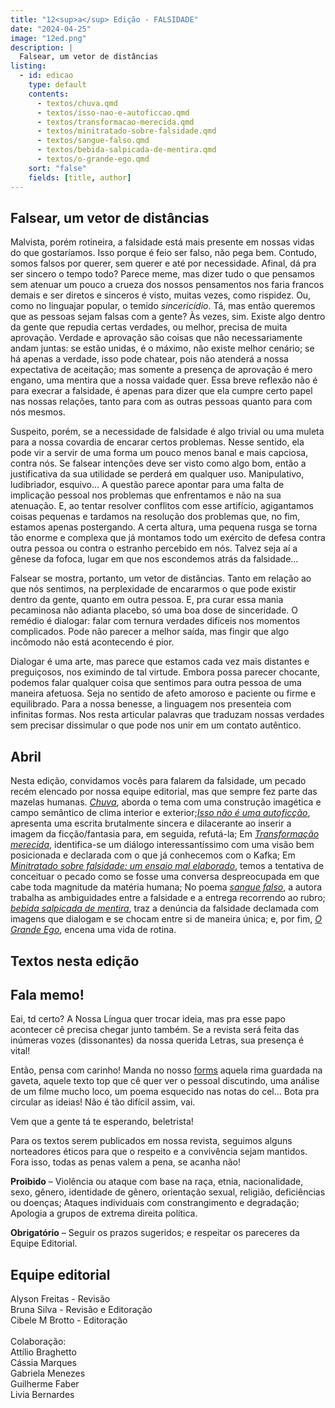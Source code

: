 ```yaml
---
title: "12<sup>a</sup> Edição - FALSIDADE"
date: "2024-04-25"
image: "12ed.png"
description: |
  Falsear, um vetor de distâncias
listing: 
  - id: edicao
    type: default
    contents:
      - textos/chuva.qmd
      - textos/isso-nao-e-autoficcao.qmd
      - textos/transformacao-merecida.qmd
      - textos/minitratado-sobre-falsidade.qmd
      - textos/sangue-falso.qmd
      - textos/bebida-salpicada-de-mentira.qmd
      - textos/o-grande-ego.qmd
    sort: "false"
    fields: [title, author]
---
```


## Falsear, um vetor de distâncias

<!-- ![](capa.jpeg){.imgpar width="60%"} -->

Malvista, porém rotineira, a falsidade está mais presente em nossas vidas do que gostaríamos.  Isso porque é feio ser falso, não pega bem. Contudo, somos falsos por querer, sem querer e até por necessidade. Afinal, dá pra ser sincero o tempo todo? Parece meme, mas dizer tudo o que pensamos sem atenuar um pouco a crueza dos nossos pensamentos nos faria francos demais e ser diretos e sinceros é visto, muitas vezes, como rispidez. Ou, como no linguajar popular, o temido *sincericídio*. Tá, mas então queremos que as pessoas sejam falsas com a gente? Às vezes, sim. Existe algo dentro da gente que repudia certas verdades, ou melhor, precisa de muita aprovação. Verdade e aprovação são coisas que não necessariamente andam juntas: se estão unidas, é o máximo, não existe melhor cenário; se há apenas a verdade, isso pode chatear, pois não atenderá a nossa expectativa de aceitação; mas somente a presença de aprovação é mero engano, uma mentira que a nossa vaidade quer. Essa breve reflexão não é para execrar a falsidade, é apenas para dizer que ela cumpre certo papel nas nossas relações, tanto para com as outras pessoas quanto para com nós mesmos.

Suspeito, porém, se a necessidade de falsidade é algo trivial ou uma muleta para a nossa covardia de encarar certos problemas. Nesse sentido, ela pode vir a servir de uma forma um pouco menos banal e mais capciosa, contra nós. Se falsear intenções deve ser visto como algo bom, então a justificativa da sua utilidade se perderá em qualquer uso. Manipulativo, ludibriador, esquivo… A questão parece apontar para uma falta de implicação pessoal nos problemas que enfrentamos e não na sua atenuação. E, ao tentar resolver conflitos com esse artifício, agigantamos coisas pequenas e tardamos na resolução dos problemas que, no fim, estamos apenas postergando. A certa altura, uma pequena rusga se torna tão enorme e complexa que já montamos todo um exército de defesa contra outra pessoa ou contra o estranho percebido em nós. Talvez seja aí a gênese da fofoca, lugar em que nos escondemos atrás da falsidade…

Falsear se mostra, portanto, um vetor de distâncias. Tanto em relação ao que nós sentimos, na perplexidade de encararmos o que pode existir dentro da gente, quanto em outra pessoa. E, pra curar essa mania pecaminosa não adianta placebo, só uma boa dose de sinceridade. O remédio é dialogar: falar com ternura verdades difíceis nos momentos complicados. Pode não parecer a melhor saída, mas fingir que algo incômodo não está acontecendo é pior. 

Dialogar é uma arte, mas parece que estamos cada vez mais distantes e preguiçosos, nos eximindo de tal virtude. Embora possa parecer chocante, podemos falar qualquer coisa que sentimos para outra pessoa de uma maneira afetuosa. Seja no sentido de afeto amoroso e paciente ou firme e equilibrado. Para a nossa benesse, a linguagem nos presenteia com infinitas formas. Nos resta articular palavras que traduzam nossas verdades sem precisar dissimular o que pode nos unir em um contato autêntico.

## Abril

Nesta edição, convidamos vocês para falarem da falsidade, um pecado recém elencado por nossa equipe editorial, mas que sempre fez parte das mazelas humanas. [*Chuva*](textos/chuva.qmd), aborda o tema com uma construção imagética e campo semântico de clima interior e exterior;[*Isso não é uma autoficção*](textos/isso-nao-e-autoficcao.qmd), apresenta uma escrita brutalmente sincera e dilacerante ao inserir a imagem da ficção/fantasia para, em seguida, refutá-la; Em [*Transformação merecida*](textos/transformacao-merecida.qmd), identifica-se um diálogo interessantíssimo com uma visão bem posicionada e declarada com o que já conhecemos com o Kafka; Em [*Minitratado sobre falsidade: um ensaio mal elaborado*](textos/minitratado-sobre-falsidade.qmd), temos a tentativa de conceituar o pecado como se fosse uma conversa despreocupada em que cabe toda magnitude da matéria humana; No poema [*sangue falso*](textos/sangue-falso.qmd), a autora trabalha as ambiguidades entre a falsidade e a entrega recorrendo ao rubro;  [*bebida salpicada de mentira*](textos/bebida-salpicada-de-mentira.qmd), traz a denúncia da falsidade declamada com imagens que dialogam e se chocam entre si de maneira única; e, por fim, [*O Grande Ego*](textos/o-grande-ego.qmd), encena uma vida de rotina.

## Textos nesta edição

::: {#edicao}
:::

## <i class="bi bi-mic-fill"></i> Fala memo!

Eai, td certo? A Nossa Língua quer trocar ideia, mas pra esse papo acontecer cê precisa chegar junto também. Se a revista será feita das inúmeras vozes (dissonantes) da nossa querida Letras, sua presença é vital!

Então, pensa com carinho! Manda no nosso [forms](https://forms.gle/DLdK8XZ6FbcQp5bD9) aquela rima guardada na gaveta, aquele texto top que cê quer ver o pessoal discutindo, uma análise de um filme mucho loco, um poema esquecido nas notas do cel... Bota pra circular as ideias! Não é tão difícil assim, vai.

Vem que a gente tá te esperando, beletrista!

::: callout-important
Para os textos serem publicados em nossa revista, seguimos alguns norteadores éticos para que o respeito e a convivência sejam mantidos. Fora isso, todas as penas valem a pena, se acanha não!

**Proibido** -- Violência ou ataque com base na raça, etnia, nacionalidade, sexo, gênero, identidade de gênero, orientação sexual, religião, deficiências ou doenças; Ataques individuais com constrangimento e degradação; Apologia a grupos de extrema direita política.

**Obrigatório** -- Seguir os prazos sugeridos; e respeitar os pareceres da Equipe Editorial.
:::

## Equipe editorial

<p>

</p>

| Alyson Freitas - Revisão
| Bruna Silva - Revisão e Editoração
| Cibele M Brotto - Editoração
| 
| Colaboração:
| Attílio Braghetto
| Cássia Marques
| Gabriela Menezes
| Guilherme Faber
| Livia Bernardes
